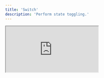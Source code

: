 ```yaml
---
title: 'Switch'
description: 'Perform state toggling.'
---
```


<iframe
  style={{ width: '100%', height: '378px', borderRadius: 12 }}
  src="http://localhost:4200/switch/switch"
/>

## Usage

Assemble the switch directives in your template.

```html
<button ngpSwitch [(ngpSwitchChecked)]="checked">
  <span ngpSwitchThumb></span>
</button>
```

## API Reference

The following directives are available to import from the `@ng-primitives/ng-primitives` package:

### NgpSwitchDirective

<ResponseField name="ngpSwitchChecked" type="boolean" default="false">
  Define the checked state.
</ResponseField>

<ResponseField name="ngpSwitchDisabled" type="boolean" default="false">
  Define the disabled state.
</ResponseField>

<ResponseField name="ngpSwitchCheckedChange" type="boolean">
  Event emitted when the state changes.
</ResponseField>

### NgpSwitchThumbDirective

There are no inputs or outputs for this directive.

## Schematics

You can use our schematic to generate a new switch component.

<CodeGroup>

```bash Angular CLI
ng generate @ng-primitives/ng-primitives:switch
```

```bash Nx
nx generate @ng-primitives/ng-primitives:switch
```

</CodeGroup>

### Options

<ResponseField name="name" type="string">
  The name of the component.
</ResponseField>

<ResponseField name="project" type="string">
  The name of the project to add the component to.
</ResponseField>

<ResponseField name="path" type="string">
  The path to create the component.
</ResponseField>
